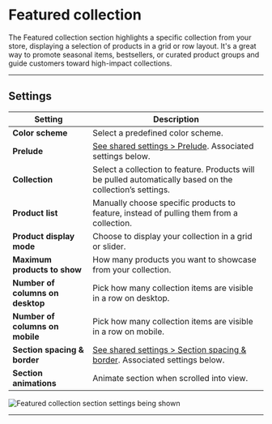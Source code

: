 # Featured collection

The Featured collection section highlights a specific collection from your store, displaying a selection of products in a grid or row layout. It's a great way to promote seasonal items, bestsellers, or curated product groups and guide customers toward high-impact collections.


---

## Settings

| Setting               | Description                                                                 |
|------------------------|-----------------------------------------------------------------------------|
| **Color scheme**         | Select a predefined color scheme. |
| **Prelude**         | [See shared settings > Prelude](#prelude). Associated settings below.                        |
| **Collection**         | Select a collection to feature. Products will be pulled automatically based on the collection’s settings. |
| **Product list**         | Manually choose specific products to feature, instead of pulling them from a collection. |
| **Product display mode**         | Choose to display your collection in a grid or slider. |
| **Maximum products to show**         | How many products you want to showcase from your collection. |
| **Number of columns on desktop**         | Pick how many collection items are visible in a row on desktop. |
| **Number of columns on mobile**         | Pick how many collection items are visible in a row on mobile. |
| **Section spacing & border**     | [See shared settings > Section spacing & border](#spacing-and-border). Associated settings below.                    |
| **Section animations**     | Animate section when scrolled into view.                    |

![Featured collection section settings being shown](./img/featured-collection-1-settings.gif)


---


<SharedSettings />


<Prelude />


<SpacingAndBorder />
